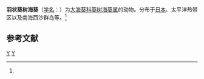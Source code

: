 {{Speciesbox
| taxon = Actinodendro plumosum
| binomial_authority = (Haddon, 1893)<ref name='id9823'>{{cite web| url =http://www.bioinfo.cn/db05/BjdwSpecies.php?action=view&id=9823| title =羽状葵树海葵| work =《中国动物物种编目数据库》| publisher =中国科学院微生物研究所| author =中国科学院动物研究所| accessdate =2009-04-16| deadurl =yes| archiveurl =https://web.archive.org/web/20160305064331/http://www.bioinfo.cn/db05/BjdwSpecies.php?action=view&id=9823| archivedate =2016-03-05}}</ref>
}}

'''羽状葵树海葵'''（[[学名|学名]]：{{lang|la|''Actinodendro plumosum''}}）为[[大海葵科|大海葵科]][[葵树海葵属|葵树海葵属]]的动物。分布于[[日本|日本]]、太平洋热带区以及南海西沙群岛等。<ref name='id9823'/>

== 参考文献 ==
{{reflist}}

{{Cnidarian-stub}}

{{Taxonbar}}
[[Category:1893年描述的动物|Y]]
[[Category:葵树海葵属|Y]]